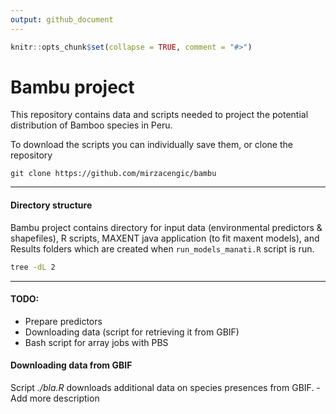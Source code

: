 ```yaml
---
output: github_document
---
```


<!-- README.md is generated from README.Rmd. Please edit that file -->

```r
knitr::opts_chunk$set(collapse = TRUE, comment = "#>")
```

# Bambu project  

This repository contains data and scripts needed to project the potential distribution of Bamboo species in Peru.

To download the scripts you can individually save them, or clone the repository

```git
git clone https://github.com/mirzacengic/bambu
```

---

#### Directory structure
Bambu project contains directory for input data (environmental predictors & shapefiles), R scripts, MAXENT java application (to fit maxent models), and Results folders which are created when `run_models_manati.R` script is run.  
```bash
tree -dL 2
```

---  

#### TODO:  

- Prepare predictors
- Downloading data (script for retrieving it from GBIF)
- Bash script for array jobs with PBS


#### Downloading data from GBIF

Script *./bla.R* downloads additional data on species presences from GBIF.
- Add more description